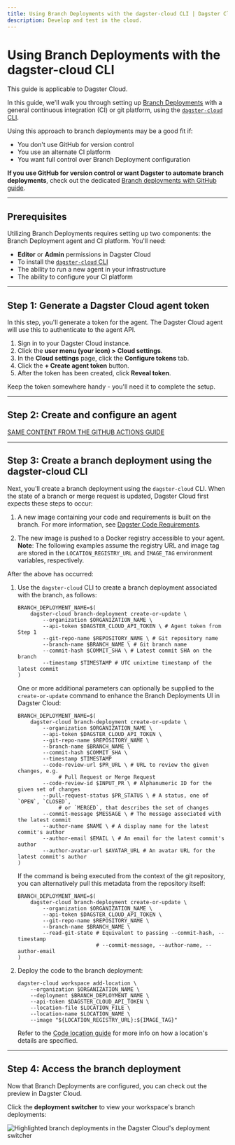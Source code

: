 ```yaml
---
title: Using Branch Deployments with the dagster-cloud CLI | Dagster Cloud
description: Develop and test in the cloud.
---
```


# Using Branch Deployments with the dagster-cloud CLI

<Note>This guide is applicable to Dagster Cloud.</Note>

In this guide, we'll walk you through setting up [Branch Deployments](/dagster-cloud/developing-testing/branch-deployments) with a general continuous integration (CI) or git platform, using the [`dagster-cloud` CLI](/guides/dagster-cloud-cli).

Using this approach to branch deployments may be a good fit if:

- You don't use GitHub for version control
- You use an alternate CI platform
- You want full control over Branch Deployment configuration

**If you use GitHub for version control or want Dagster to automate branch deployments**, check out the dedicated [Branch deployments with GitHub guide](/dagster-cloud/developing-testing/branch-deployments/using-branch-deployments-with-github).

---

## Prerequisites

Utilizing Branch Deployments requires setting up two components: the Branch Deployment agent and CI platform. You'll need:

- **Editor** or **Admin** permissions in Dagster Cloud
- To install the [`dagster-cloud` CLI](/guides/dagster-cloud-cli)
- The ability to run a new agent in your infrastructure
- The ability to configure your CI platform

---

## Step 1: Generate a Dagster Cloud agent token

In this step, you'll generate a token for the agent. The Dagster Cloud agent will use this to authenticate to the agent API.

1. Sign in to your Dagster Cloud instance.
2. Click the **user menu (your icon) > Cloud settings**.
3. In the **Cloud settings** page, click the **Configure tokens** tab.
4. Click the **+ Create agent token** button.
5. After the token has been created, click **Reveal token**.

Keep the token somewhere handy - you'll need it to complete the setup.

---

## Step 2: Create and configure an agent

[SAME CONTENT FROM THE GITHUB ACTIONS GUIDE](/dagster-cloud/developing-testing/branch-deployments/using-branch-deployments-with-github#step-2-create-and-configure-an-agent)

---

## Step 3: Create a branch deployment using the dagster-cloud CLI

Next, you'll create a branch deployment using the `dagster-cloud` CLI. When the state of a branch or merge request is updated, Dagster Cloud first expects these steps to occur:

1. A new image containing your code and requirements is built on the branch. For more information, see [Dagster Code Requirements](/guides/adding-code#dagster-cloud-code-requirements).

2. The new image is pushed to a Docker registry accessible to your agent. **Note**: The following examples assume the registry URL and image tag are stored in the `LOCATION_REGISTRY_URL` and `IMAGE_TAG` environment variables, respectively.

After the above has occurred:

1. Use the `dagster-cloud` CLI to create a branch deployment associated with the branch, as follows:

   ```shell
   BRANCH_DEPLOYMENT_NAME=$(
       dagster-cloud branch-deployment create-or-update \
           --organization $ORGANIZATION_NAME \
           --api-token $DAGSTER_CLOUD_API_TOKEN \ # Agent token from Step 1
           --git-repo-name $REPOSITORY_NAME \ # Git repository name
           --branch-name $BRANCH_NAME \ # Git branch name
           --commit-hash $COMMIT_SHA \ # Latest commit SHA on the branch
           --timestamp $TIMESTAMP # UTC unixtime timestamp of the latest commit
   )
   ```

   One or more additional parameters can optionally be supplied to the `create-or-update` command to enhance the Branch Deployments UI in Dagster Cloud:

   ```shell
   BRANCH_DEPLOYMENT_NAME=$(
       dagster-cloud branch-deployment create-or-update \
           --organization $ORGANIZATION_NAME \
           --api-token $DAGSTER_CLOUD_API_TOKEN \
           --git-repo-name $REPOSITORY_NAME \
           --branch-name $BRANCH_NAME \
           --commit-hash $COMMIT_SHA \
           --timestamp $TIMESTAMP
           --code-review-url $PR_URL \ # URL to review the given changes, e.g.
                # Pull Request or Merge Request
           --code-review-id $INPUT_PR \ # Alphanumeric ID for the given set of changes
           --pull-request-status $PR_STATUS \ # A status, one of `OPEN`, `CLOSED`,
                # or `MERGED`, that describes the set of changes
           --commit-message $MESSAGE \ # The message associated with the latest commit
           --author-name $NAME \ # A display name for the latest commit's author
           --author-email $EMAIL \ # An email for the latest commit's author
           --author-avatar-url $AVATAR_URL # An avatar URL for the latest commit's author
   )
   ```

   If the command is being executed from the context of the git repository, you can alternatively pull this metadata from the repository itself:

   ```shell
   BRANCH_DEPLOYMENT_NAME=$(
       dagster-cloud branch-deployment create-or-update \
           --organization $ORGANIZATION_NAME \
           --api-token $DAGSTER_CLOUD_API_TOKEN \
           --git-repo-name $REPOSITORY_NAME \
           --branch-name $BRANCH_NAME \
           --read-git-state # Equivalent to passing --commit-hash, --timestamp
                            # --commit-message, --author-name, --author-email
   )
   ```

2. Deploy the code to the branch deployment:

   ```shell
   dagster-cloud workspace add-location \
       --organization $ORGANIZATION_NAME \
       --deployment $BRANCH_DEPLOYMENT_NAME \
       --api-token $DAGSTER_CLOUD_API_TOKEN \
       --location-file $LOCATION_FILE \
       --location-name $LOCATION_NAME \
       --image "${LOCATION_REGISTRY_URL}:${IMAGE_TAG}"
   ```

   Refer to the [Code location guide](/dagster-cloud/developing-testing/code-locations) for more info on how a location's details are specified.

---

## Step 4: Access the branch deployment

Now that Branch Deployments are configured, you can check out the preview in Dagster Cloud.

Click the **deployment switcher** to view your workspace's branch deployments:

<Image
alt="Highlighted branch deployments in the Dagster Cloud's deployment switcher"
src="/images/dagster-cloud/developing-testing/branch-deployments/dagit-deployment-switcher.png"
width={563}
height={311}
/>
